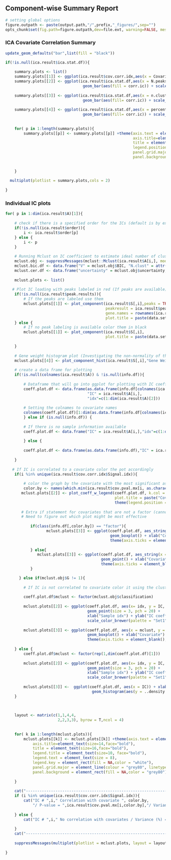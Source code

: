 ## Component-wise Summary Report

```r
# setting global options 
figure.outpath <- paste(output.path,"/",prefix,"_figures/",sep="")
opts_chunk$set(fig.path=figure.outpath,dev=file.ext, warning=FALSE, message=FALSE)
```

### ICA Covariate Correlation Summary

```r
update_geom_defaults("bar",list(fill = "black"))

if(!is.null(ica.result$ica.stat.df)){
  
    summary.plots <- list()
    summary.plots[[1]] <- ggplot(ica.result$cov.corr.idx,aes(x = Covariate.Name,col = Covariate.Name)) + geom_bar()
    summary.plots[[2]] <- ggplot(ica.result$ica.stat.df,aes(x = N.peaks,group = corr.ic)) + 
                                  geom_bar(aes(fill = corr.ic)) + scale_fill_manual(values=c("grey50","darkred")) + xlab("Number of Peaks")
  
    summary.plots[[3]] <- ggplot(ica.result$ica.stat.df,aes(x = n.clust,group = corr.ic)) + 
                                  geom_bar(aes(fill= corr.ic)) + scale_fill_manual(values=c("grey50","darkred")) + xlab("Predicted of Clusters")
  
    summary.plots[[4]] <- ggplot(ica.result$ica.stat.df,aes(x = percent.var,group = corr.ic)) + 
                                  geom_bar(aes(fill= corr.ic)) + scale_fill_manual(values=c("grey50","darkred")) + xlab("Variance")
  
  
    for( p in 1:length(summary.plots)){
        summary.plots[[p]] <- summary.plots[[p]] +theme(axis.text = element_text(size=10), 
                                                        axis.title=element_text(size=12,face="bold"), 
                                                        title = element_text(size=14,face="bold"),
                                                        legend.position = "none",
                                                        panel.grid.major = element_line(colour = "grey80", linetype="dashed"),
                                                        panel.background = element_rect(fill = NA,color = "grey80")) 
    
        
    }
    
  multiplot(plotlist = summary.plots,cols = 2)
  
}
```

### Individual IC plots 

```r

for( p in 1:dim(ica.result$A)[1]){
   
    # check if there is a specified order for the ICs (default is by explained variance)
    if(!is.null(ica.result$order)){
        i <- ica.result$order[p]
    } else {
        i <- p
    }
    
    # Running Mclust on IC coefficient to estimate ideal number of clusters in 1D IC coefficient space 
    mclust.obj <- suppressMessages(mclust::Mclust(ica.result$A[i,], modelNames = "V"))
    mclust.bic.df <- data.frame("V" = mclust.obj$BIC, "N.clust" = attr(mclust.obj$BIC,"G"))
    mclust.cer.df <- data.frame("uncertainty" = mclust.obj$uncertainty,"data" = mclust.obj$data )
  
    mclust.plots <- list()
   
   # Plot IC loading with peaks labeled in red (If peaks are available)
    if(!is.null(ica.result$peak.results)){
        # If the peaks are labeled use them 
        mclust.plots[[1]] <- plot_component(ica.result$S[,i],peaks = TRUE, 
                                            peakresult = ica.result$peak.results[[i]], 
                                            gene.names = rownames(ica.result$S),
                                            plot.title = paste(data.set,"_IC#_",i,sep =""))    
    } else {
        # If no peak labeling is available color them in black
        mclust.plots[[1]] <- plot_component(ica.result$S[,i],
                                            plot.title = paste(data.set,"_IC#_",i,sep =""))    
   
    }
    
    # Gene weight histogram plot (Investigating the non-normality of the component )
    mclust.plots[[4]] <- plot_component_hist(ica.result$S[,i],"Gene Weight Histogram")
   
    # create a data frame for plotting
    if(!is.null(colnames(ica.result$A)) & !is.null(info.df)){
      
        # Dataframe that will go into ggplot for plotting with IC coefficients in IC and idx as sample index
        coeff.plot.df <- data.frame(as.data.frame(info.df[colnames(ica.result$A),]),
                                    "IC" = ica.result$A[i,],
                                    "idx"=c(1:dim(ica.result$A)[2]))
        
        # Setting the colnames to covariate names
        colnames(coeff.plot.df)[1:dim(as.data.frame(info.df[colnames(ica.result$A),]))[2]] <- colnames(info.df) 
        } else if (is.null(info.df)) {
          
        # If there is no sample information available
        coeff.plot.df <- data.frame("IC" = ica.result$A[i,],"idx"=c(1:dim(ica.result$A)[2]))
    
        } else {
          
        coeff.plot.df <- data.frame(as.data.frame(info.df),"IC" = ica.result$A[i,],"idx"=c(1:dim(ica.result$A)[2]))
    
    }
    
   # If IC is correlated to a covariate color the pot accordingly
    if(i %in% unique(ica.result$cov.corr.idx$Signal.idx)){
      
        # color the graph by the covariate with the most significant association
        color.by <- names(which.min(ica.result$cov.pval.mx[i, as.character(ica.result$cov.corr.idx$Covariate.Name[which(ica.result$cov.corr.idx$Signal.idx == i)])]))
       mclust.plots[[2]] <- plot_coeff_w_legend(coeff.plot.df, k.col = color.by,
                                                plot.title = paste("Covariate = ",color.by,sep="")) + 
                                                theme(legend.position ="none")
       
       # Extra if statement for covariates that are not a factor (cannot produce a boxplot with individual groups)
       # Need to figure out which plot might be most effective
       
           if(class(info.df[,color.by]) == "factor"){
                  mclust.plots[[3]] <- ggplot(coeff.plot.df, aes_string(x = color.by, y = "IC", color = color.by)) + 
                                              geom_boxplot() + xlab("Covariate") + ylab("") +  
                                              theme(axis.ticks = element_blank(), axis.text.x = element_blank()) 
            
           } else{
              mclust.plots[[3]] <- ggplot(coeff.plot.df, aes_string(x = color.by, y = "IC", color = color.by)) + 
                                          geom_point() + xlab("Covariate")  + ylab("") +
                                          theme(axis.ticks = element_blank(), axis.text.x = element_blank())
           }

      } else if(mclust.obj$G != 1){
      
        # If IC is not correlated to covariate color it using the clustering information obtained from mclust
    
        coeff.plot.df$mclust <- factor(mclust.obj$classification)
        
        mclust.plots[[2]] <- ggplot(coeff.plot.df, aes(x= idx, y = IC, color = mclust)) + 
                                    geom_point(size = 3, pch = 20) + 
                                    xlab("Sample idx") + ylab("IC coefficient") + labs(title = "Classification by Mclust") + 
                                    scale_color_brewer(palette = "Set1") 
        
        mclust.plots[[3]] <- ggplot(coeff.plot.df, aes(x = mclust, y = IC, color = mclust)) + 
                                    geom_boxplot() + xlab("Covariate") + ylab("") +  
                                    theme(axis.ticks = element_blank(), axis.text.x = element_blank())
  
    } else {
        coeff.plot.df$mclust <- factor(rep(1,dim(coeff.plot.df)[1]))
        
        mclust.plots[[2]] <- ggplot(coeff.plot.df, aes(x= idx, y = IC, color = mclust)) + 
                                    geom_point(size = 3, pch = 20) + 
                                    xlab("Sample idx") + ylab("IC coefficient") + labs(title = "Classification by Mclust") + 
                                    scale_color_brewer(palette = "Set1") + theme(legend.position = "none")
        
        mclust.plots[[3]] <-  ggplot(coeff.plot.df, aes(x = IC)) + xlab("IC Coefficients") + ylab("")+
                                      geom_histogram(aes(y = ..density..)) + geom_density()
    }
  
   
  
    layout <- matrix(c(1,1,4,4,
                       2,2,3,3), byrow = T,ncol = 4)
  
    
    for( k in 1:length(mclust.plots)){
        mclust.plots[[k]] <- mclust.plots[[k]] +theme(axis.text = element_text(size=12), 
            axis.title=element_text(size=14,face="bold"), 
            title = element_text(size=16,face="bold"),
            legend.title = element_text(size=10, face="bold"),
            legend.text = element_text(size = 8),
            legend.key = element_rect(fill = NA,color = "white"),
            panel.grid.major = element_line(colour = "grey80", linetype="dashed"),
            panel.background = element_rect(fill = NA,color = "grey80")) 
      
    }
    
    cat("--------------------------------------------------------------------------------------------------------------","\n")
    if (i %in% unique(ica.result$cov.corr.idx$Signal.idx)){
        cat("IC # ",i," Correlation with covariate ", color.by,
            "/ P-value = ",ica.result$cov.pval.mx[i,color.by],"/ Variance (%) = ",ica.result$percent.var[i],"\n")    
        
    } else {
        cat("IC # ",i," No correlation with covariates / Variance (%) = ",ica.result$percent.var[i],"\n")
        
    }
    cat("--------------------------------------------------------------------------------------------------------------","\n")
  
    suppressMessages(multiplot(plotlist = mclust.plots, layout = layout))
    
}

```

